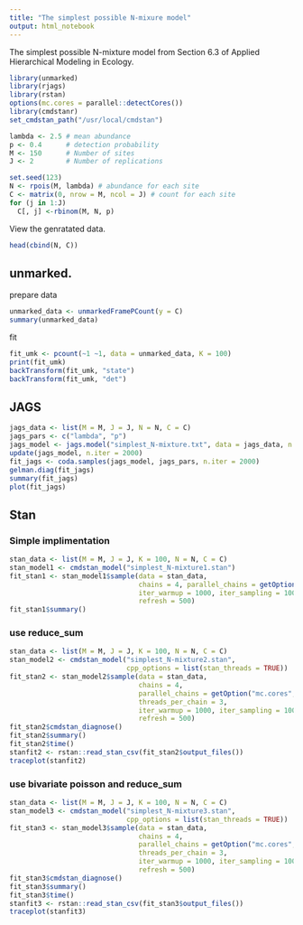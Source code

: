 ```yaml
---
title: "The simplest possible N-mixure model"
output: html_notebook
---
```


The simplest possible N-mixture model from Section 6.3 of
Applied Hierarchical Modeling in Ecology.

```r
library(unmarked)
library(rjags)
library(rstan)
options(mc.cores = parallel::detectCores())
library(cmdstanr)
set_cmdstan_path("/usr/local/cmdstan")

lambda <- 2.5 # mean abundance
p <- 0.4      # detection probability
M <- 150      # Number of sites
J <- 2        # Number of replications

set.seed(123)
N <- rpois(M, lambda) # abundance for each site
C <- matrix(0, nrow = M, ncol = J) # count for each site
for (j in 1:J)
  C[, j] <-rbinom(M, N, p)
```

View the genratated data.

```r
head(cbind(N, C))
```

## unmarked.

prepare data

```r
unmarked_data <- unmarkedFramePCount(y = C)
summary(unmarked_data)
```

fit

```r
fit_umk <- pcount(~1 ~1, data = unmarked_data, K = 100)
print(fit_umk)
backTransform(fit_umk, "state")
backTransform(fit_umk, "det")
```

## JAGS

```r
jags_data <- list(M = M, J = J, N = N, C = C)
jags_pars <- c("lambda", "p")
jags_model <- jags.model("simplest_N-mixture.txt", data = jags_data, n.chains = 3)
update(jags_model, n.iter = 2000)
fit_jags <- coda.samples(jags_model, jags_pars, n.iter = 2000)
gelman.diag(fit_jags)
summary(fit_jags)
plot(fit_jags)
```

## Stan

### Simple implimentation

```r
stan_data <- list(M = M, J = J, K = 100, N = N, C = C)
stan_model1 <- cmdstan_model("simplest_N-mixture1.stan")
fit_stan1 <- stan_model1$sample(data = stan_data,
                                chains = 4, parallel_chains = getOption("mc.cores", 1),
                                iter_warmup = 1000, iter_sampling = 1000,
                                refresh = 500)
fit_stan1$summary()
```

### use reduce_sum

```r
stan_data <- list(M = M, J = J, K = 100, N = N, C = C)
stan_model2 <- cmdstan_model("simplest_N-mixture2.stan",
                             cpp_options = list(stan_threads = TRUE))
fit_stan2 <- stan_model2$sample(data = stan_data,
                                chains = 4,
                                parallel_chains = getOption("mc.cores", 1),
                                threads_per_chain = 3,
                                iter_warmup = 1000, iter_sampling = 1000,
                                refresh = 500)
fit_stan2$cmdstan_diagnose()
fit_stan2$summary()
fit_stan2$time()
stanfit2 <- rstan::read_stan_csv(fit_stan2$output_files())
traceplot(stanfit2)
```


### use bivariate poisson and reduce_sum

```r
stan_data <- list(M = M, J = J, K = 100, N = N, C = C)
stan_model3 <- cmdstan_model("simplest_N-mixture3.stan",
                             cpp_options = list(stan_threads = TRUE))
fit_stan3 <- stan_model3$sample(data = stan_data,
                                chains = 4,
                                parallel_chains = getOption("mc.cores", 1),
                                threads_per_chain = 3,
                                iter_warmup = 1000, iter_sampling = 1000,
                                refresh = 500)
fit_stan3$cmdstan_diagnose()
fit_stan3$summary()
fit_stan3$time()
stanfit3 <- rstan::read_stan_csv(fit_stan3$output_files())
traceplot(stanfit3)
```


